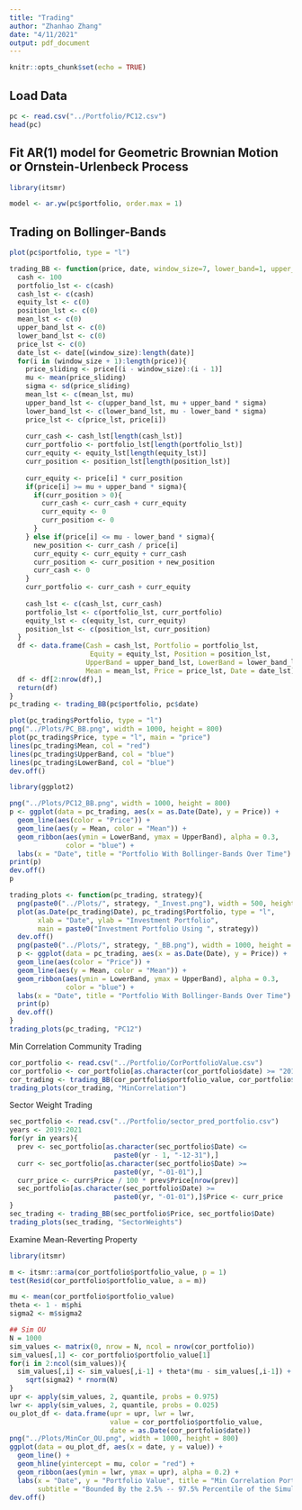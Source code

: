 ```yaml
---
title: "Trading"
author: "Zhanhao Zhang"
date: "4/11/2021"
output: pdf_document
---
```


```r
knitr::opts_chunk$set(echo = TRUE)
```

## Load Data
```r
pc <- read.csv("../Portfolio/PC12.csv")
head(pc)
```

## Fit AR(1) model for Geometric Brownian Motion or Ornstein-Urlenbeck Process
```r
library(itsmr)

model <- ar.yw(pc$portfolio, order.max = 1)
```

## Trading on Bollinger-Bands
```r
plot(pc$portfolio, type = "l")
```

```r
trading_BB <- function(price, date, window_size=7, lower_band=1, upper_band=1){
  cash <- 100
  portfolio_lst <- c(cash)
  cash_lst <- c(cash)
  equity_lst <- c(0)
  position_lst <- c(0)
  mean_lst <- c(0)
  upper_band_lst <- c(0)
  lower_band_lst <- c(0)
  price_lst <- c(0)
  date_lst <- date[(window_size):length(date)]
  for(i in (window_size + 1):length(price)){
    price_sliding <- price[(i - window_size):(i - 1)]
    mu <- mean(price_sliding)
    sigma <- sd(price_sliding)
    mean_lst <- c(mean_lst, mu)
    upper_band_lst <- c(upper_band_lst, mu + upper_band * sigma)
    lower_band_lst <- c(lower_band_lst, mu - lower_band * sigma)
    price_lst <- c(price_lst, price[i])
    
    curr_cash <- cash_lst[length(cash_lst)]
    curr_portfolio <- portfolio_lst[length(portfolio_lst)]
    curr_equity <- equity_lst[length(equity_lst)]
    curr_position <- position_lst[length(position_lst)]
    
    curr_equity <- price[i] * curr_position
    if(price[i] >= mu + upper_band * sigma){
      if(curr_position > 0){
        curr_cash <- curr_cash + curr_equity
        curr_equity <- 0
        curr_position <- 0
      }
    } else if(price[i] <= mu - lower_band * sigma){
      new_position <- curr_cash / price[i]
      curr_equity <- curr_equity + curr_cash
      curr_position <- curr_position + new_position
      curr_cash <- 0
    }
    curr_portfolio <- curr_cash + curr_equity
    
    cash_lst <- c(cash_lst, curr_cash)
    portfolio_lst <- c(portfolio_lst, curr_portfolio)
    equity_lst <- c(equity_lst, curr_equity)
    position_lst <- c(position_lst, curr_position)
  }
  df <- data.frame(Cash = cash_lst, Portfolio = portfolio_lst,
                    Equity = equity_lst, Position = position_lst,
                   UpperBand = upper_band_lst, LowerBand = lower_band_lst,
                   Mean = mean_lst, Price = price_lst, Date = date_lst)
  df <- df[2:nrow(df),]
  return(df)
}
pc_trading <- trading_BB(pc$portfolio, pc$date)

plot(pc_trading$Portfolio, type = "l")
png("../Plots/PC_BB.png", width = 1000, height = 800)
plot(pc_trading$Price, type = "l", main = "price")
lines(pc_trading$Mean, col = "red")
lines(pc_trading$UpperBand, col = "blue")
lines(pc_trading$LowerBand, col = "blue")
dev.off()
```
```r
library(ggplot2)

png("../Plots/PC12_BB.png", width = 1000, height = 800)
p <- ggplot(data = pc_trading, aes(x = as.Date(Date), y = Price)) +
  geom_line(aes(color = "Price")) +
  geom_line(aes(y = Mean, color = "Mean")) +
  geom_ribbon(aes(ymin = LowerBand, ymax = UpperBand), alpha = 0.3,
              color = "blue") +
  labs(x = "Date", title = "Portfolio With Bollinger-Bands Over Time")
print(p)
dev.off()
p
```
```r
trading_plots <- function(pc_trading, strategy){
  png(paste0("../Plots/", strategy, "_Invest.png"), width = 500, height = 500)
  plot(as.Date(pc_trading$Date), pc_trading$Portfolio, type = "l",
       xlab = "Date", ylab = "Investment Portfolio",
       main = paste0("Investment Portfolio Using ", strategy))
  dev.off()
  png(paste0("../Plots/", strategy, "_BB.png"), width = 1000, height = 800)
  p <- ggplot(data = pc_trading, aes(x = as.Date(Date), y = Price)) +
  geom_line(aes(color = "Price")) +
  geom_line(aes(y = Mean, color = "Mean")) +
  geom_ribbon(aes(ymin = LowerBand, ymax = UpperBand), alpha = 0.3,
              color = "blue") +
  labs(x = "Date", title = "Portfolio With Bollinger-Bands Over Time")
  print(p)
  dev.off()
}
trading_plots(pc_trading, "PC12")
```

Min Correlation Community Trading
```r
cor_portfolio <- read.csv("../Portfolio/CorPortfolioValue.csv")
cor_portfolio <- cor_portfolio[as.character(cor_portfolio$date) >= "2018-01-01",]
cor_trading <- trading_BB(cor_portfolio$portfolio_value, cor_portfolio$date)
trading_plots(cor_trading, "MinCorrelation")
```

Sector Weight Trading
```r
sec_portfolio <- read.csv("../Portfolio/sector_pred_portfolio.csv")
years <- 2019:2021
for(yr in years){
  prev <- sec_portfolio[as.character(sec_portfolio$Date) <= 
                          paste0(yr - 1, "-12-31"),]
  curr <- sec_portfolio[as.character(sec_portfolio$Date) >= 
                          paste0(yr, "-01-01"),]
  curr_price <- curr$Price / 100 * prev$Price[nrow(prev)]
  sec_portfolio[as.character(sec_portfolio$Date) >= 
                          paste0(yr, "-01-01"),]$Price <- curr_price
}
sec_trading <- trading_BB(sec_portfolio$Price, sec_portfolio$Date)
trading_plots(sec_trading, "SectorWeights")
```

Examine Mean-Reverting Property
```r
library(itsmr)

m <- itsmr::arma(cor_portfolio$portfolio_value, p = 1)
test(Resid(cor_portfolio$portfolio_value, a = m))

mu <- mean(cor_portfolio$portfolio_value)
theta <- 1 - m$phi
sigma2 <- m$sigma2

## Sim OU
N = 1000
sim_values <- matrix(0, nrow = N, ncol = nrow(cor_portfolio))
sim_values[,1] <- cor_portfolio$portfolio_value[1]
for(i in 2:ncol(sim_values)){
  sim_values[,i] <- sim_values[,i-1] + theta*(mu - sim_values[,i-1]) + 
    sqrt(sigma2) * rnorm(N)
}
upr <- apply(sim_values, 2, quantile, probs = 0.975)
lwr <- apply(sim_values, 2, quantile, probs = 0.025)
ou_plot_df <- data.frame(upr = upr, lwr = lwr, 
                         value = cor_portfolio$portfolio_value,
                         date = as.Date(cor_portfolio$date))
png("../Plots/MinCor_OU.png", width = 1000, height = 800)
ggplot(data = ou_plot_df, aes(x = date, y = value)) +
  geom_line() +
  geom_hline(yintercept = mu, color = "red") +
  geom_ribbon(aes(ymin = lwr, ymax = upr), alpha = 0.2) +
  labs(x = "Date", y = "Portfolio Value", title = "Min Correlation Portfolio",
       subtitle = "Bounded By the 2.5% -- 97.5% Percentile of the Simulations \n of its Fitted Ornstein-Uhrlenbeck Process")
dev.off()
```

